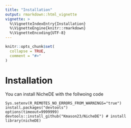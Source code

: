 ```yaml
---
title: "Installation"
output: rmarkdown::html_vignette
vignette: >
  %\VignetteIndexEntry{Installation}
  %\VignetteEngine{knitr::rmarkdown}
  %\VignetteEncoding{UTF-8}
---
```


```r
knitr::opts_chunk$set(
  collapse = TRUE,
  comment = "#>"
)
```
# Installation 
You can install NicheDE with the follwoing code
```
Sys.setenv(R_REMOTES_NO_ERRORS_FROM_WARNINGS="true")
install.packages("devtools")
options(timeout=9999999)
devtools::install_github("Kmason23/NicheDE") # install
library(nicheDE)
```

